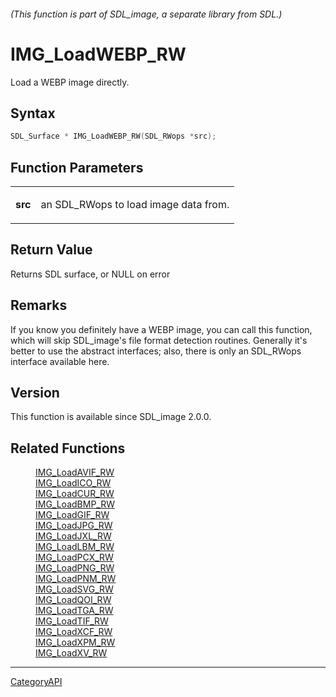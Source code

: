 ====== (This function is part of SDL_image, a separate library from SDL.) ======
= IMG_LoadWEBP_RW =

Load a WEBP image directly.

== Syntax ==

<syntaxhighlight lang='c'>
SDL_Surface * IMG_LoadWEBP_RW(SDL_RWops *src);
</syntaxhighlight>

== Function Parameters ==

{|
|'''src'''
|an SDL_RWops to load image data from.
|}

== Return Value ==

Returns SDL surface, or NULL on error

== Remarks ==

If you know you definitely have a WEBP image, you can call this function,
which will skip SDL_image's file format detection routines. Generally it's
better to use the abstract interfaces; also, there is only an SDL_RWops
interface available here.

== Version ==

This function is available since SDL_image 2.0.0.

== Related Functions ==

:[[IMG_LoadAVIF_RW]]
:[[IMG_LoadICO_RW]]
:[[IMG_LoadCUR_RW]]
:[[IMG_LoadBMP_RW]]
:[[IMG_LoadGIF_RW]]
:[[IMG_LoadJPG_RW]]
:[[IMG_LoadJXL_RW]]
:[[IMG_LoadLBM_RW]]
:[[IMG_LoadPCX_RW]]
:[[IMG_LoadPNG_RW]]
:[[IMG_LoadPNM_RW]]
:[[IMG_LoadSVG_RW]]
:[[IMG_LoadQOI_RW]]
:[[IMG_LoadTGA_RW]]
:[[IMG_LoadTIF_RW]]
:[[IMG_LoadXCF_RW]]
:[[IMG_LoadXPM_RW]]
:[[IMG_LoadXV_RW]]

----
[[CategoryAPI]]



